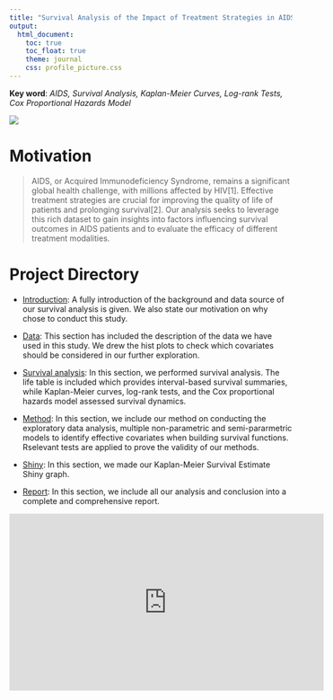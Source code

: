 ```yaml
---
title: "Survival Analysis of the Impact of Treatment Strategies in AIDS patients"
output: 
  html_document:
    toc: true
    toc_float: true
    theme: journal
    css: profile_picture.css
---
```



**Key word**: *AIDS, Survival Analysis, Kaplan-Meier Curves, Log-rank Tests, Cox Proportional Hazards Model*


![](images/homepage.jpg)


# **Motivation**

> AIDS, or Acquired Immunodeficiency Syndrome, remains a significant global health challenge, with millions affected by HIV[1]. Effective treatment strategies are crucial for improving the quality of life of patients and prolonging survival[2]. Our analysis seeks to leverage this rich dataset to gain insights into factors influencing survival outcomes in AIDS patients and to evaluate the efficacy of different treatment modalities.

# **Project Directory**

* [Introduction](Introduction.html): A fully introduction of the background and data source of our survival analysis is given. We also state our motivation on why chose to conduct this study.

* [Data](Data.html): This section has included the description of the data we have used in this study. We drew the hist plots to check which covariates should be considered in our further exploration. 

* [Survival analysis](survival-analysis.html): In this section, we performed survival analysis. The life table is included which provides interval-based survival summaries, while Kaplan-Meier curves, log-rank tests, and the Cox proportional hazards model assessed survival dynamics.

* [Method](Method.html): In this section, we include our method on conducting the exploratory data analysis, multiple non-parametric and semi-pararmetric models to identify effective covariates when building survival functions. Rselevant tests are applied to prove the validity of our methods.

* [Shiny](https://mingzhicumc.shinyapps.io/shiny_dashboard_template/): In this section, we made our Kaplan-Meier Survival Estimate Shiny graph.

* [Report](Report.html): In this section, we include all our analysis and conclusion into a complete and comprehensive report.


<iframe width="560" height="315" src="https://www.youtube.com/embed/FWX2UNl1VlY" frameborder="0" allowfullscreen></FWX2UNl1VlY>


# Our Great Team Members

\ \par
<center>

<img src="./images/joshua.jpg" alt = "Joshua Carpenter" class = "profile-pic">

$$Joshua\ Carpenter\ (jrc2270)$$

\ \par
<img src="./images/ruijiehe.jpg" alt = "Joshua Carpenter" class = "profile-pic">

$$Ruijie\ He\ (rh3195)$$

\ \par
<img src="./images/ruoyingdeng.jpg" alt = "Joshua Carpenter" class = "profile-pic">

$$Ruoying\ Deng\ (rd3097)$$

\ \par
<img src="./images/zhuodiaokuang.jpg" alt = "Joshua Carpenter" class = "profile-pic">

$$Zhuodiao\ Kuang\ (zk2275)$$

\ \par
<img src="./images/mingzhichen.jpg" alt = "Joshua Carpenter" class = "profile-pic">

$$Mingzhi\ Chen\ (mc5503)$$
<center>

